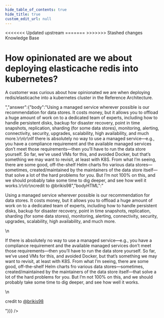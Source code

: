 ```yaml
---
hide_table_of_contents: true
hide_title: true
custom_edit_url: null
---
```



<head>
<<<<<<< Updated upstream
  <link rel="canonical" href="https://github.com/tnn-gruntwork-io/knowledge-base/discussions/98" />
=======
  <link rel="canonical" href="https://github.com/tnn-gruntwork-io/knowledge-base/discussions/98" />
>>>>>>> Stashed changes
</head>

<CenterLayout>
<span className="searchCategory">Knowledge Base</span>
<h1>How opinionated are we about deploying elasticache redis into kubernetes?</h1>
<GitHub discussion={{"id":"D_kwDOF8slf84AORiM","number":98,"author":{"login":"rhoboat"},"title":"How opinionated are we about deploying elasticache redis into kubernetes?","body":"A customer was curious about how opinionated we are when deploying redis/elasticache into a kubernetes cluster in the Reference Architecture.","bodyHTML":"<p dir=\"auto\">A customer was curious about how opinionated we are when deploying redis/elasticache into a kubernetes cluster in the Reference Architecture.</p>","answer":{"body":"Using a managed service wherever possible is our recommendation for data stores. It costs money, but it allows you to offload a huge amount of work on to a dedicated team of experts, including how to handle persistent disks, backup for disaster recovery, point in time snapshots, replication, sharding (for some data stores), monitoring, alerting, connectivity, security, upgrades, scalability, high availability, and much more.\r\n\r\nIf there is absolutely no way to use a managed service—e.g., you have a compliance requirement and the available managed services don’t meet those requirements—then you’ll have to run the data store yourself. So far, we’ve used VMs for this, and avoided Docker, but that’s something we may want to revisit, at least with K8S. From what I’m seeing, there are some good, off-the-shelf Helm charts fro various data stores—sometimes, created/maintained by the maintainers of the data store itself—that solve a lot of the hard problems for you. But I’m not 100% on this, and we should probably take some time to dig deeper, and see how well it works.\r\n\r\ncredit to @brikis98","bodyHTML":"<p dir=\"auto\">Using a managed service wherever possible is our recommendation for data stores. It costs money, but it allows you to offload a huge amount of work on to a dedicated team of experts, including how to handle persistent disks, backup for disaster recovery, point in time snapshots, replication, sharding (for some data stores), monitoring, alerting, connectivity, security, upgrades, scalability, high availability, and much more.</p>\n<p dir=\"auto\">If there is absolutely no way to use a managed service—e.g., you have a compliance requirement and the available managed services don’t meet those requirements—then you’ll have to run the data store yourself. So far, we’ve used VMs for this, and avoided Docker, but that’s something we may want to revisit, at least with K8S. From what I’m seeing, there are some good, off-the-shelf Helm charts fro various data stores—sometimes, created/maintained by the maintainers of the data store itself—that solve a lot of the hard problems for you. But I’m not 100% on this, and we should probably take some time to dig deeper, and see how well it works.</p>\n<p dir=\"auto\">credit to <a class=\"user-mention notranslate\" data-hovercard-type=\"user\" data-hovercard-url=\"/users/brikis98/hovercard\" data-octo-click=\"hovercard-link-click\" data-octo-dimensions=\"link_type:self\" href=\"https://github.com/brikis98\">@brikis98</a></p>"}}} />

</CenterLayout>
  

<!-- ##DOCS-SOURCER-START
{
  "sourcePlugin": "github-discussions",
  "hash": "6619c9a864a339ef486830bc729d45ca"
}
##DOCS-SOURCER-END -->
